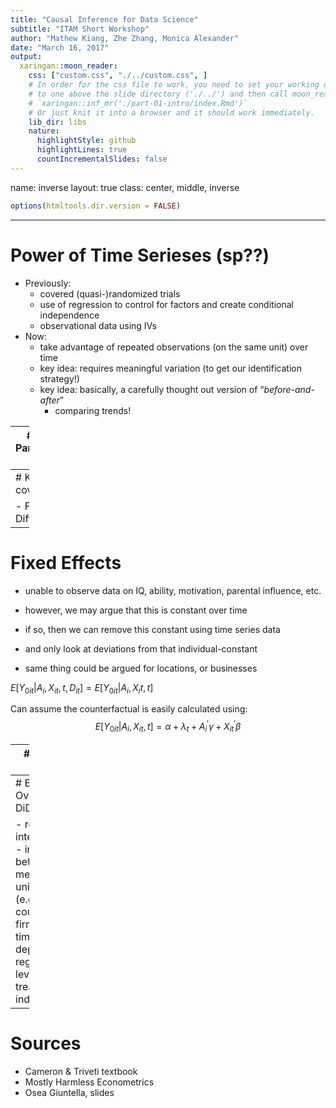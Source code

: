 ```yaml
---
title: "Causal Inference for Data Science"
subtitle: "ITAM Short Workshop"
author: "Mathew Kiang, Zhe Zhang, Monica Alexander"
date: "March 16, 2017"
output:
  xaringan::moon_reader:
    css: ["custom.css", "./../custom.css", ]
    # In order for the css file to work, you need to set your working directory
    # to one above the slide directory ('./../') and then call moon_reader via
    # `xaringan::inf_mr('./part-01-intro/index.Rmd')`
    # Or just knit it into a browser and it should work immediately.
    lib_dir: libs
    nature:
      highlightStyle: github
      highlightLines: true
      countIncrementalSlides: false
---
```

name: inverse
layout: true
class: center, middle, inverse

```r
options(htmltools.dir.version = FALSE)
```

---

# Power of Time Serieses (sp??)

- Previously:
  - covered (quasi-)randomized trials
  - use of regression to control for factors and create conditional independence
  - observational data using IVs
  
- Now:
  - take advantage of repeated observations (on the same unit) over time
  - key idea: requires meaningful variation (to get our identification strategy!)
  - key idea: basically, a carefully thought out version of "*before-and-after*"
    - comparing trends!

---
# Examples of Panel/Longitudinal Data

- neighborhood rent prices over time
- Facebook activity for users over time
- purchasing activity at Amazon or chain store over time
- physical activity measured over time
- government-tracked records over time
- lots of other cool examples...


---
# Key topics to cover:

- Fixed Effects
- Diff-in-Diff

---
# Fixed Effects

- unable to observe data on IQ, ability, motivation, parental influence, etc.
- however, we may argue that this is constant over time
- if so, then we can remove this constant using time series data
- and only look at deviations from that individual-constant

- same thing could be argued for locations, or businesses

$E[Y_{0it}|A_i,X_{it},t,D_{it}] = E[Y_{0it}|A_i,X_it,t]$

Can assume the counterfactual is easily calculated using:
$$E[Y_{0it}|A_i,X_{it},t] = \alpha+\lambda_t+A_i^{'} \gamma + X^{'}_{it} \beta$$

---
# Diff-in-Diff

- individual fixed effects are not enough?
  - when the "meaningful variation over time" occurs not between individuals, but at a larger level at the same time (state level, company wide)
  - hard to identify since there are state level unobserved attributes and aspects

- use another comparison aggregate level to estimate the comparable trend / counterfactual.

![mhe_DiD_image](./assets/mhe_DiD_image.png)
![mhe_DiD_image](./assets/mhe_DiD_table.png)

---
# Brief Math Overview of DiD

- regression interpretation
- interactions between measurement units (e.g. people, counties, firms) and time-dependent regional-level treatment indicators

---
# Sources

- Cameron & Triveti textbook
- Mostly Harmless Econometrics
- Osea Giuntella, slides
